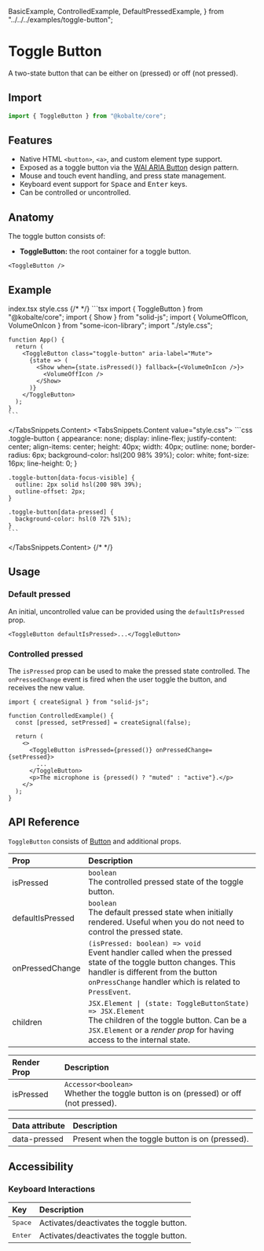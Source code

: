 
  BasicExample,
  ControlledExample,
  DefaultPressedExample,
} from "../../../examples/toggle-button";

# Toggle Button

A two-state button that can be either on (pressed) or off (not pressed).

## Import

```ts
import { ToggleButton } from "@kobalte/core";
```

## Features

- Native HTML `<button>`, `<a>`, and custom element type support.
- Exposed as a toggle button via the [WAI ARIA Button](https://www.w3.org/WAI/ARIA/apg/patterns/button/) design pattern.
- Mouse and touch event handling, and press state management.
- Keyboard event support for <Kbd>Space</Kbd> and <Kbd>Enter</Kbd> keys.
- Can be controlled or uncontrolled.

## Anatomy

The toggle button consists of:

- **ToggleButton:** the root container for a toggle button.

```tsx
<ToggleButton />
```

## Example

<Preview>
  <BasicExample />
</Preview>

<TabsSnippets>
  <TabsSnippets.List>
    <TabsSnippets.Trigger value="index.tsx">index.tsx</TabsSnippets.Trigger>
    <TabsSnippets.Trigger value="style.css">style.css</TabsSnippets.Trigger>
  </TabsSnippets.List>
  {/* <!-- prettier-ignore-start -->*/}
  <TabsSnippets.Content value="index.tsx">
    ```tsx
    import { ToggleButton } from "@kobalte/core";
    import { Show } from "solid-js";
    import { VolumeOffIcon, VolumeOnIcon } from "some-icon-library";
    import "./style.css";

    function App() {
      return (
        <ToggleButton class="toggle-button" aria-label="Mute">
          {state => (
            <Show when={state.isPressed()} fallback={<VolumeOnIcon />}>
              <VolumeOffIcon />
            </Show>
          )}
        </ToggleButton>
      );
    }
    ```

  </TabsSnippets.Content>
  <TabsSnippets.Content value="style.css">
    ```css
    .toggle-button {
      appearance: none;
      display: inline-flex;
      justify-content: center;
      align-items: center;
      height: 40px;
      width: 40px;
      outline: none;
      border-radius: 6px;
      background-color: hsl(200 98% 39%);
      color: white;
      font-size: 16px;
      line-height: 0;
    }

    .toggle-button[data-focus-visible] {
      outline: 2px solid hsl(200 98% 39%);
      outline-offset: 2px;
    }

    .toggle-button[data-pressed] {
      background-color: hsl(0 72% 51%);
    }
    ```

  </TabsSnippets.Content>
  {/* <!-- prettier-ignore-end -->*/}
</TabsSnippets>

## Usage

### Default pressed

An initial, uncontrolled value can be provided using the `defaultIsPressed` prop.

<Preview>
  <DefaultPressedExample />
</Preview>

```tsx
<ToggleButton defaultIsPressed>...</ToggleButton>
```

### Controlled pressed

The `isPressed` prop can be used to make the pressed state controlled. The `onPressedChange` event is fired when the user toggle the button, and receives the new value.

<Preview>
  <ControlledExample />
</Preview>

```tsx {3,7}
import { createSignal } from "solid-js";

function ControlledExample() {
  const [pressed, setPressed] = createSignal(false);

  return (
    <>
      <ToggleButton isPressed={pressed()} onPressedChange={setPressed}>
        ...
      </ToggleButton>
      <p>The microphone is {pressed() ? "muted" : "active"}.</p>
    </>
  );
}
```

## API Reference

`ToggleButton` consists of [Button](/docs/components/button) and additional props.

| Prop             | Description                                                                                                                                                                                                        |
| :--------------- | :----------------------------------------------------------------------------------------------------------------------------------------------------------------------------------------------------------------- |
| isPressed        | `boolean` <br/> The controlled pressed state of the toggle button.                                                                                                                                                 |
| defaultIsPressed | `boolean` <br/> The default pressed state when initially rendered. Useful when you do not need to control the pressed state.                                                                                       |
| onPressedChange  | `(isPressed: boolean) => void` <br/> Event handler called when the pressed state of the toggle button changes. This handler is different from the button `onPressChange` handler which is related to `PressEvent`. |
| children         | `JSX.Element \| (state: ToggleButtonState) => JSX.Element` <br/> The children of the toggle button. Can be a `JSX.Element` or a _render prop_ for having access to the internal state.                             |

| Render Prop | Description                                                                               |
| :---------- | :---------------------------------------------------------------------------------------- |
| isPressed   | `Accessor<boolean>` <br/> Whether the toggle button is on (pressed) or off (not pressed). |

| Data attribute | Description                                     |
| :------------- | :---------------------------------------------- |
| data-pressed   | Present when the toggle button is on (pressed). |

## Accessibility

### Keyboard Interactions

| Key              | Description                              |
| :--------------- | :--------------------------------------- |
| <Kbd>Space</Kbd> | Activates/deactivates the toggle button. |
| <Kbd>Enter</Kbd> | Activates/deactivates the toggle button. |
